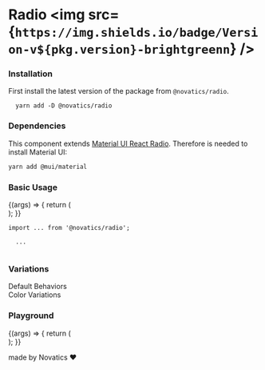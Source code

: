 
<Meta title="Radio" component={Radio} />

# Radio <img src={`https://img.shields.io/badge/Version-v${pkg.version}-brightgreenn`} />

### Installation

First install the latest version of the package from `@novatics/radio`.

```shell
  yarn add -D @novatics/radio
```

### Dependencies

This component extends [Material UI React Radio](https://mui.com/material-ui/react-radio-button). Therefore is needed to install Material UI:

```bash
yarn add @mui/material
```

### Basic Usage

<Canvas>
  <Story name="Basic Usage">
    {(args) => {
      return (
        <div style={{ display: 'flex', flexDirection: 'row' }}>
          <Radio {...args} />
        </div>
      );
    }}
  </Story>
</Canvas>

```tsx
import ... from '@novatics/radio';

  ...


```

### Variations

<Canvas>
  <Story name="Variations">
    <div
      style={{
        display: 'flex',
        flexDirection: 'row',
        justifyContent: 'space-around',
      }}
    >
      <div style={{ display: 'flex', flexDirection: 'column' }}>
        Default Behaviors
        <div style={{ display: 'flex', flexDirection: 'row' }}>
          <Radio checked />
          <Radio />
        </div>
        <div style={{ display: 'flex', flexDirection: 'row' }}>
          <Radio disabled checked />
          <Radio disabled />
        </div>
        <div style={{ display: 'flex', flexDirection: 'row' }}>
          <Radio checked error />
          <Radio error />
        </div>
      </div>
      <div style={{ display: 'flex', flexDirection: 'column' }}>
        Color Variations
        <div style={{ display: 'flex', flexDirection: 'row' }}>
          <Radio color="primary" checked />
          <Radio color="primary" />
        </div>
        <div style={{ display: 'flex', flexDirection: 'row' }}>
          <Radio color="secondary" checked />
          <Radio color="secondary" />
        </div>
        <div style={{ display: 'flex', flexDirection: 'row' }}>
          <Radio color="error" checked />
          <Radio color="error" />
        </div>
        <div style={{ display: 'flex', flexDirection: 'row' }}>
          <Radio color="info" checked />
          <Radio color="info" />
        </div>
        <div style={{ display: 'flex', flexDirection: 'row' }}>
          <Radio color="success" checked />
          <Radio color="success" />
        </div>
        <div style={{ display: 'flex', flexDirection: 'row' }}>
          <Radio color="warning" checked />
          <Radio color="warning" />
        </div>
      </div>
    </div>
  </Story>
</Canvas>

### Playground

<Canvas>
  <Story
    name="Playground"
    argTypes={{
      error: false,
      checked: false,
    }}
  >
    {(args) => {
      return (
        <div style={{ display: 'flex', flexDirection: 'row' }}>
          <Radio {...args} />
        </div>
      );
    }}
  </Story>
</Canvas>

<ArgsTable story="Playground" />

made by Novatics ❤
